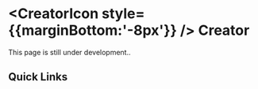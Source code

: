 

 
# <CreatorIcon style={{marginBottom:'-8px'}} /> Creator

<Callout  emoji="🚧">
  This page is still under development..
</Callout>

<DocumentCards folder='creator' />

## Quick Links